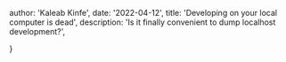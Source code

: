 
  author: 'Kaleab Kinfe',
  date: '2022-04-12',
  title: 'Developing on your local computer is dead',
  description:
    'Is it finally convenient to dump localhost development?',

}
